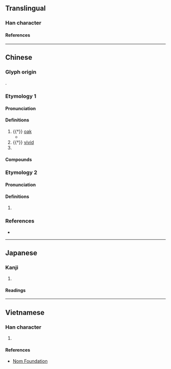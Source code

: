 {{character info}}
==Translingual==

===Han character===
{{Han char|rn=75|rad=木|as=06|sn=10|four=47920|canj=DSMM|ids=⿰木羽}}

====References====
{{Han ref|kx=0523.090|dkj=14721|dj=0911.070|hdz=21209.010|uh=6829}}

----

==Chinese==
{{zh-forms}}

===Glyph origin===
{{Han etym}}
{{Han compound|木|羽|ls=psc|c1=s|c2=p|t1=tree}}.

===Etymology 1===
{{rfe|zh}}

====Pronunciation====
{{zh-pron
|m=xǔ
|m-s=
|c=heoi2
|c-t=hui2
|g=
|h=gd=hi3
|j=
|mb=
|md=hṳ̄
|mn=xm,qz:hú/zz:hí
|mn-t=hu2
|w=2xy
|x=
|mc=2
|oc=1
|cat=n,a,pn
}}

====Definitions====
{{zh-hanzi}}

# {{†}} [[oak]]
#* {{zh-x|肅肅 鴇 羽，集 于 苞 栩。|Su-su go the feathers of the wild geese, As they settle on the bushy '''oaks'''.|ref=Shijing}}
# {{†}} [[vivid]]
# {{surname|zh}}

====Compounds====
{{zh-der|栩栩|栩栩如生|栩栩園|栩栩欲活|稱栩}}

===Etymology 2===

====Pronunciation====
{{zh-pron
|m=yǔ
|mc=1
|oc=2
|cat=
}}

====Definitions====
{{zh-hanzi}}

# {{zh-only|栩陽}}

===References===
* {{R:yue:Hanzi}}

----

==Japanese==

===Kanji===
{{ja-kanji|grade=|rs=木06}}

# {{rfdef|ja|sort=木06}}

====Readings====
{{ja-readings
|goon=く
|kanon=く
|kun=くぬぎ-}}

----

==Vietnamese==

===Han character===
{{vi-readings|rs=木06|reading=hủ}}

# {{rfdef|vi|sort=木06}}

====References====
* [http://nomfoundation.org/common/nom_details.php?codepoint=6829 Nom Foundation]